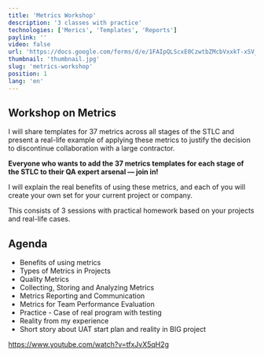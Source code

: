 ```yaml
---
title: 'Metrics Workshop'
description: '3 classes with practice'
technologies: ['Merics', 'Templates', 'Reports']
paylink: ''
video: false
url: 'https://docs.google.com/forms/d/e/1FAIpQLScxE0CzwtbZMcbVxxkT-xSV_tkLOAm7ntCeYGR0t9sKSfQi5A/viewform'
thumbnail: 'thumbnail.jpg'
slug: 'metrics-workshop'
position: 1
lang: 'en'
---
```



## Workshop on Metrics

I will share templates for 37 metrics across all stages of the STLC and present a real-life example of applying these metrics to justify the decision to discontinue collaboration with a large contractor.

**Everyone who wants to add the 37 metrics templates for each stage of the STLC to their QA expert arsenal — join in!**

I will explain the real benefits of using these metrics, and each of you will create your own set for your current project or company.

This consists of 3 sessions with practical homework based on your projects and real-life cases.


## Agenda

- Benefits of using metrics
- Types of Metrics in Projects
- Quality Metrics
- Collecting, Storing and Analyzing Metrics
- Metrics Reporting and Communication
- Metrics for Team Performance Evaluation
- Practice - Case of real program with testing
- Reality from my experience
- Short story about UAT start plan and reality in BIG project

https://www.youtube.com/watch?v=tfxJvX5qH2g
